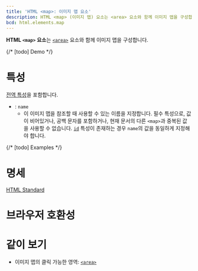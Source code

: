 ```yaml
---
title: 'HTML <map>: 이미지 맵 요소'
description: HTML <map> (이미지 맵) 요소는 <area> 요소와 함께 이미지 맵을 구성합니다.
bcd: html.elements.map
---
```


**HTML `<map>` 요소**는 [`<area>`](./area) 요소와 함께 이미지 맵을 구성합니다.

{/* [todo] Demo */}

# 특성

[전역 특성](/docs/Web/HTML/Global_attributes)을 포함합니다.

- : `name`
  - 이 이미지 맵을 참조할 때 사용할 수 있는 이름을 지정합니다. 필수 특성으로, 값이 비어있거나, 공백 문자를 포함하거나, 현재 문서의 다른 `<map>`과 중복된 값을 사용할 수 없습니다. [`id`](../Global_attributes#term-id) 특성이 존재하는 경우 `name`의 값을 동일하게 지정해야 합니다.

{/* [todo] Examples */}

# 명세

[HTML Standard](https://html.spec.whatwg.org/multipage/embedded-content.html#the-map-element)

# 브라우저 호환성

<BrowserCompat data={props.bcd} />

# 같이 보기

- 이미지 맵의 클릭 가능한 영역: [`<area>`](./area)
